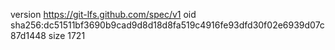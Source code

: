 version https://git-lfs.github.com/spec/v1
oid sha256:dc51511bf3690b9cad9d8d18d8fa519c4916fe93dfd30f02e6939d07c87d1448
size 1721
